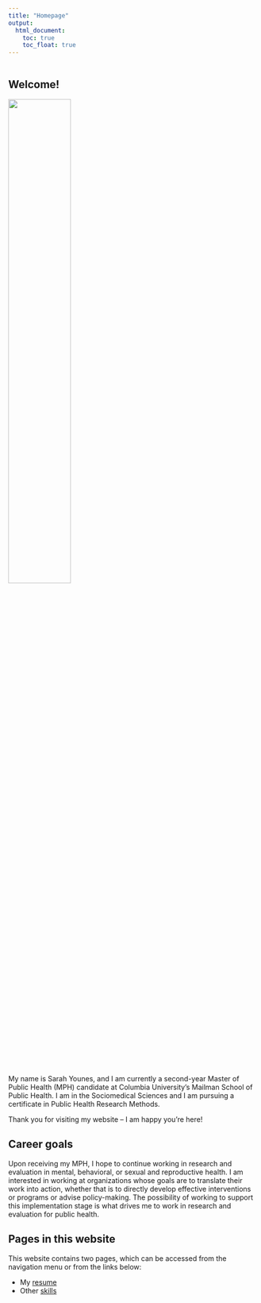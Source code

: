 ```yaml
---
title: "Homepage"
output: 
  html_document:
    toc: true
    toc_float: true
---
```


```r
```

## Welcome!

<img src="images/home.jpg" style="width:50%">

My name is Sarah Younes, and I am currently a second-year Master of Public Health (MPH) candidate at Columbia University's Mailman School of Public Health. I am in the Sociomedical Sciences and I am pursuing a certificate in Public Health Research Methods.

Thank you for visiting my website -- I am happy you're here!

## Career goals

Upon receiving my MPH, I hope to continue working in research and evaluation in mental, behavioral, or sexual and reproductive health. I am interested in working at organizations whose goals are to translate their work into action, whether that is to directly develop effective interventions or programs or advise policy-making. The possibility of working to support this implementation stage is what drives me to work in research and evaluation for public health.

## Pages in this website

This website contains two pages, which can be accessed from the navigation menu or from the links below:

* My [resume](resume.html)
* Other [skills](skills.html)
